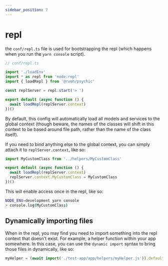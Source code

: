 ```yaml
---
sidebar_position: 7
---
```


# repl

the `conf/repl.ts` file is used for bootstrapping the repl (which happens when you run the `yarn console` script).

```ts
// conf/repl.ts

import './loadEnv'
import * as repl from 'node:repl'
import { loadRepl } from '@rvoh/psychic'

const replServer = repl.start('> ')

export default (async function () {
  await loadRepl(replServer.context)
})()
```

By default, this config will automatically load all models and services to the global context (though beware, the names of the classes will shift in this context to be based around file path, rather than the name of the class itself).

If you need to bind anything else to the global context, you can simply attach it to `replServer.context`, like so:

```ts
import MyCustomClass from '../helpers/MyCustomClass'

export default (async function () {
  await loadRepl(replServer.context)
  replServer.context.MyCustomClass = MyCustomClass
})()
```

This will enable access once in the repl, like so:

```sh
NODE_ENV=development yarn console
> console.log(MyCustomClass)
```

## Dynamically importing files

When in the repl, you may find you need to import something into the repl context that doesn't exist. For example, a helper function within your app somewhere. In this case, you can use the `dynamic import` syntax to bring those files in dynamically, like so:

```ts
myHelper = (await import('./test-app/app/helpers/myHelper.js')).default
```
